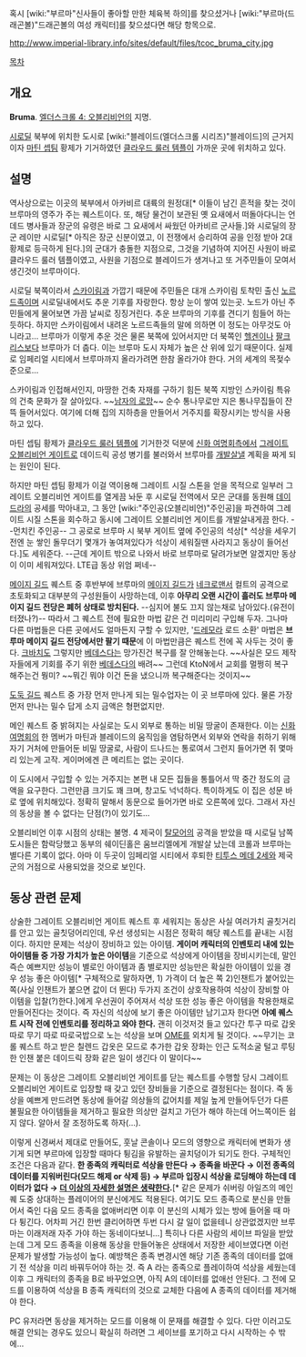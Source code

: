 혹시 [wiki:"부르마"신사들이 좋아할 만한 체육복 하의]를 찾으셨거나 [wiki:"부르마(드래곤볼)"드래곤볼의 여성 캐릭터]를 찾으셨다면 해당 항목으로.

http://www.imperial-library.info/sites/default/files/tcoc_bruma_city.jpg

[[목차]]

== 개요 ==
'''Bruma'''. [[엘더스크롤 4: 오블리비언]]의 지명.

[[시로딜]] 북부에 위치한 도시로 [wiki:"블레이드(엘더스크롤 시리즈)"블레이드]의 근거지이자 [[마틴 셉팀]] 황제가 기거하였던 [[클라우드 룰러 템플]]이 가까운 곳에 위치하고 있다.

== 설명 ==
역사상으로는 이곳의 북부에서 아카비르 대륙의 원정대[* 이들이 남긴 흔적을 찾는 것이 브루마의 영주가 주는 퀘스트이다. 또, 해당 물건이 보관된 옛 요새에서 떠돌아다니는 언데드 병사들과 장군의 유령은 바로 그 요새에서 싸웠던 아카비르 군사들.]와 시로딜의 장군 레이만 시로딜[* 아직은 장군 신분이였고, 이 전쟁에서 승리하여 공을 인정 받아 2대 황제로 등극하게 된다.]의 군대가 충돌한 지점으로, 그것을 기념하여 지어진 사원이 바로 클라우드 룰러 템플이였고, 사원을 기점으로 블레이드가 생겨나고 또 거주민들이 모여서 생긴것이 브루마이다.

시로딜 북쪽이라서 [[스카이림]]과 가깝기 때문에 주민들은 대개 스카이림 토착민 출신 [[노르드]]족이며 시로딜내에서도 추운 기후를 자랑한다. 항상 눈이 쌓여 있는곳. 노드가 아닌 주민들에게 물어보면 가끔 날씨로 징징거린다. 추운 브루마의 기후를 견디기 힘들어 하는듯하다. 하지만 스카이림에서 내려온 노르드족들의 말에 의하면 이 정도는 아무것도 아니라고...
브루마가 이렇게 추운 것은 물론 북쪽에 있어서지만 더 북쪽인 [[헬겐]]이나 [[팔크리스]]보다 브루마가 더 춥다. 이는 브루마 도시 자체가 높은 산 위에 있기 때문이다. 실제로 임페리얼 시티에서 브루마까지 올라가려면 한참 올라가야 한다. 거의 세계의 목젖수준으로...

스카이림과 인접해서인지, 마땅한 건축 자재를 구하기 힘든 북쪽 지방인 스카이림 특유의 건축 문화가 잘 살아있다. ~~[[남자의 로망]]~~ 순수 통나무로만 지은 통나무집들이 잔뜩 들어서있다. 여기에 더해 집의 지하층을 만들어서 거주지를 확장시키는 방식을 사용하고 있다.

마틴 셉팀 황제가 [[클라우드 룰러 템플]]에 기거한것 덕분에 [[신화 여명회]]측에서 [[그레이트 오블리비언 게이트]]로 데이드릭 공성 병기를 불러와서 브루마를 [[개발살]]낼 계획을 짜게 되는 원인이 된다.

하지만 마틴 셉팀 황제가 이걸 역이용해 그레이트 시질 스톤을 얻을 목적으로 일부러 그레이트 오블리비언 게이트를 열게끔 놔둔 후 시로딜 전역에서 모은 군대를 동원해 [[데이드라]]의 공세를 막아내고, 그 동안 [wiki:"주인공(오블리비언)"주인공]을 파견하여 그레이트 시질 스톤을 회수하고 동시에 그레이트 오블리비언 게이트를 개발살내게끔 한다. --먼치킨 주인공-- 그 공로로 브루마 시 북부 게이트 옆에 주인공의 석상[* 석상을 세우기 전엔 눈 쌓인 돌무더기 몇개가 놓여져있다가 석상이 세워질땐 사라지고 동상이 들어선다.]도 세워준다. --근데 게이트 밖으로 나와서 바로 브루마로 달려가보면 알겠지만 동상이 이미 세워져있다. LTE급 동상 위엄 쩌네--

[[메이지 길드]] 퀘스트 중 후반부에 브루마의 [[메이지 길드]]가 [[네크로맨서]] 컬트의 공격으로 초토화되고 대부분의 구성원들이 사망하는데, 이후 '''아무리 오랜 시간이 흘러도 브루마 메이지 길드 전당은 폐허 상태로 방치된다.''' --심지어 불도 끄지 않는채로 남아있다.(유전이 터졌나?)-- 따라서 그 퀘스트 전에 필요한 마법 같은 건 미리미리 구입해 두자. 그나마 다른 마법들은 다른 곳에서도 얼마든지 구할 수 있지만, '[[드레모라]] 로드 소환' 마법은 '''브루마 메이지 길드 전당에서만 팔기 때문'''에 이 마법만큼은 퀘스트 전에 꼭 사두는 것이 좋다. [[크바치]]도 그렇지만 [[베데스다]]는 망가진건 복구를 잘 안해놓는다. ~~사실은 모드 제작자들에게 기회를 주기 위한 [[베데스다]]의 배려~~ 그런데 KtoN에서 교회를 멀쩡히 복구 해주는건 뭥미? ~~뭐긴 뭐야 이건 돈을 냈으니까 복구해준다는 것이지~~

[[도둑 길드]] 퀘스트 중 가장 먼저 만나게 되는 밀수업자는 이 곳 브루마에 있다. 물론 가장 먼저 만나는 밀수 답게 소지 금액은 형편없지만. 

메인 퀘스트 중 밝혀지는 사실로는 도시 외부로 통하는 비밀 땅굴이 존재한다. 이는 [[신화 여명회]]의 한 멤버가 마틴과 블레이드의 움직임을 염탐하면서 외부와 연락을 취하기 위해 자기 거처에 만들어둔 비밀 땅굴로, 사람이 드나드는 통로여서 그런지 들어가면 쥐 몇마리 있는게 고작. 게이머에겐 큰 메리트는 없는 곳이다.

이 도시에서 구입할 수 있는 거주지는 본편 내 모든 집들을 통틀어서 딱 중간 정도의 금액을 요구한다. 그런만큼 크기도 꽤 크며, 창고도 넉넉하다. 특이하게도 이 집은 성문 바로 옆에 위치해있다. 정확히 말해서 동문으로 들어가면 바로 오른쪽에 있다. 그래서 자신의 동상을 볼 수 없다는 단점(?)이 있기도...

오블리비언 이후 시점의 상태는 불명. 4 제국이 [[탈모어]]의 공격을 받았을 때 시로딜 남쪽 도시들은 함락당했고 동부의 쉐이딘홀은 움브리엘에게 개발살 났는데 코롤과 브루마는 별다른 기록이 없다. 아마 이 두곳이 임페리얼 시티에서 후퇴한 [[티투스 메데 2세]]와 제국군의 거점으로 사용되었을 것으로 보인다.

== 동상 관련 문제 ==
상술한 그레이트 오블리비언 게이트 퀘스트 후 세워지는 동상은 사실 여러가치 골칫거리를 안고 있는 골칫덩어리인데, 우선 생성되는 시점은 정확히 해당 퀘스트를 끝내는 시점이다. 하지만 문제는 석상이 장비하고 있는 아이템. '''게이머 캐릭터의 인벤토리 내에 있는 아이템들 중 가장 가치가 높은 아이템'''을 기준으로 석상에게 아이템을 장비시키는데, 말인즉슨 예쁘지만 성능이 별로인 아이템과 좀 별로지만 성능만은 확실한 아이템이 있을 경우 성능 좋은 아이템[* 구체적으로 말하자면, 1) 가격이 더 높은 쪽 2)인챈트가 붙어있는 쪽(사실 인챈트가 붙으면 값이 더 뛴다) 두가지 조건이 상호작용하여 석상이 장비할 아이템을 입찰(?)한다.]에게 우선권이 주어져서 석상 또한 성능 좋은 아이템을 착용한채로 만들어진다는 것이다. 즉 자신의 석상에 보기 좋은 아이템만 남기고자 한다면 '''아예 퀘스트 시작 전에 인벤토리를 정리하고 와야 한다.''' 괜히 이것저것 들고 있다간 투구 따로 갑옷 따로 무기 따로 따로국밥으로 노는 석상을 보며 [[OME]]를 외치게 될 것이다. ~~무기는 코롤 퀘스트 하고 받은 칠렌드 갑옷은 모드로 추가한 갑옷 장화는 인근 도적소굴 털고 루팅한 인챈 붙은 데이드릭 장화 같은 일이 생긴다 이 말이다~~

문제는 이 동상은 그레이트 오블리비언 게이트를 닫는 퀘스트를 수행할 당시 그레이트 오블리비언 게이트로 입장할 때 갖고 있던 장비들을 기준으로 결정된다는 점이다. 즉 동상을 예쁘게 만드려면 동상에 들어갈 의상들의 값어치를 제일 높게 만들어두던가 다른 불필요한 아이템들을 제거하고 필요한 의상만 걸치고 가던가 해야 하는데 어느쪽이든 쉽지 않다. 알아서 잘 조정하도록 하자(...).

이렇게 신경써서 제대로 만들어도, 훗날 콘솔이나 모드의 영향으로 캐릭터에 변화가 생기게 되면 부르마에 입장할 때마다 튕김을 유발하는 골치덩이가 되기도 한다. 구체적인 조건은 다음과 같다. '''한 종족의 캐릭터로 석상을 만든다 → 종족을 바꾼다 → 이전 종족의 데이터를 지워버린다(모드 해제 or 삭제 등) → 부르마 입장시 석상을 로딩해야 하는데 데이터가 없다 → [[더 이상의 자세한 설명은 생략한다]].'''[* 같은 문제가 쉬버링 아일즈의 메인퀘 도중 상대하는 플레이어의 분신에게도 적용된다. 여기도 모드 종족으로 분신을 만들어서 죽인 다음 모드 종족을 없애버리면 이후 이 분신의 시체가 있는 방에 들어올 때 마다 튕긴다. 어차피 거긴 한번 클리어하면 두번 다시 갈 일이 없을테니 상관없겠지만 브루마는 이래저래 자주 가야 하는 동네이다보니...] 특히나 다른 사람의 세이브 파일을 받았는데 그게 모드 종족을 이용해 동상을 만들어놓은 상태에서 저장한 세이브였다면 이런 문제가 발생할 가능성이 높다. 예방책은 종족 변경시엔 해당 기존 종족의 데이터를 없애기 전 석상을 미리 바꿔두어야 하는 것. 즉 A 라는 종족으로 플레이하여 석상을 세웠는데 이후 그 캐릭터의 종족을 B로 바꾸었으면, 아직 A의 데이터를 없애선 안된다. 그 전에 모드를 이용하여 석상을 B 종족 캐릭터의 것으로 교체한 다음에 A 종족의 데이터를 제거해야 한다.

PC 유저라면 동상을 제거하는 모드를 이용해 이 문재를 해결할 수 있다. 다만 이러고도 해결 안되는 경우도 있으니 확실히 하려면 그 세이브를 포기하고 다시 시작하는 수 밖에...
